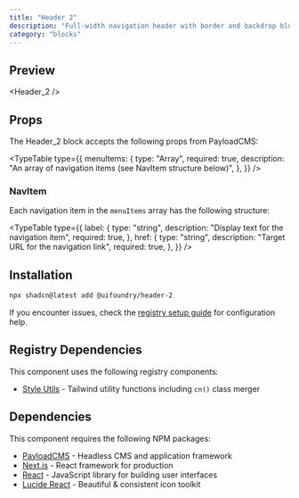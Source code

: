 ```yaml
---
title: "Header 2"
description: "Full-width navigation header with border and backdrop blur effects"
category: "blocks"
---
```


## Preview

<Header_2 />

## Props

The Header_2 block accepts the following props from PayloadCMS:

<TypeTable
  type={{
    menuItems: {
      type: "Array<NavItem>",
      required: true,
      description: "An array of navigation items (see NavItem structure below)",
    },
  }}
/>

### NavItem

Each navigation item in the `menuItems` array has the following structure:

<TypeTable
  type={{
    label: {
      type: "string",
      description: "Display text for the navigation item",
      required: true,
    },
    href: {
      type: "string",
      description: "Target URL for the navigation link",
      required: true,
    },
  }}
/>

## Installation

```bash
npx shadcn@latest add @uifoundry/header-2
```

If you encounter issues, check the [registry setup guide](/docs/guides/registry-setup) for configuration help.

## Registry Dependencies

This component uses the following registry components:

- [Style Utils](/docs/lib/style-utils) - Tailwind utility functions including `cn()` class merger

## Dependencies

This component requires the following NPM packages:

- [PayloadCMS](https://github.com/payloadcms/payload) - Headless CMS and application framework
- [Next.js](https://github.com/vercel/next.js) - React framework for production
- [React](https://github.com/facebook/react) - JavaScript library for building user interfaces
- [Lucide React](https://github.com/lucide-icons/lucide/tree/main/packages/lucide-react) - Beautiful & consistent icon toolkit
